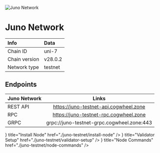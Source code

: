 
![Juno Network](/icons/junoIcon.png)

# Juno Network

| Info | Data |
| :------------      | :----------      |
| Chain ID           | uni-7       |
| Chain version      | v28.0.2  |
| Network type       | testnet   |

## Endpoints

| Juno Network       | Links                                |
| :------------      | :----------:                         |
| REST API           | https://juno-testnet-api.cogwheel.zone      |
| RPC                | https://juno-testnet-rpc.cogwheel.zone      |
| GRPC               | grpc://juno-testnet-grpc.cogwheel.zone:443  |

<Cards>
  <Card
    icon={<ChevronRightIcon />}
    title="Install Node"
    href="./juno-testnet/install-node"
  />
  <Card
    icon={<ChevronRightIcon />}
    title="Validator Setup"
    href="./juno-testnet/validator-setup"
  />
  <Card
    icon={<ChevronRightIcon />}
    title="Node Commands"
    href="./juno-testnet/node-commands"
  />
</Cards>